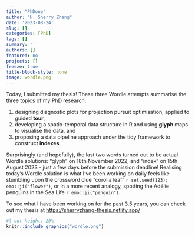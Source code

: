 ```yaml
---
title: "PhDone"
author: "H. Sherry Zhang"
date: '2023-08-24'
slug: []
categories: [PhD]
tags: []
summary: ''
authors: []
featured: no
projects: []
freeze: true
title-block-style: none
image: wordle.png
---
```


Today, I submitted my thesis! These three Wordle attempts summarise the three topics of my PhD research: 

  1) designing diagnostic plots for projection pursuit optimisation, applied to guided **tour**, 
  2) developing a spatio-temporal data structure in R and using **glyph** maps to visualise the data, and 
  3) proposing a data pipeline approach under the tidy framework to construct **indexes**.

Surprisingly (and hopefully), the last two words turned out to be actual  Wordle solutions: "glyph” on 18th November 2022, and “index” on 15th August 2023 - just a few days before the submission deadline! Realising today's Wordle solution is what I've been working on daily feels like stumbling upon the crossword clue “corolla leaf" `r set.seed(123); emo::ji("flower")`, or in a more recent analogy, spotting the Adélie penguins in the Sea Life `r emo::ji("penguin")`. 

To see what I have been working on for the past 3.5 years, you can check out my thesis at <https://sherryzhang-thesis.netlify.app/>


```r
#| out-height: 20%
knitr::include_graphics("wordle.png")
```
